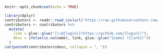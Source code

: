 
```r
knitr::opts_chunk$set(echo = TRUE)
```

```r
library(dplyr)
contributors <- readr::read_csv(url('https://raw.githubusercontent.com/AOSCD/aoscd-matlab/main/contributors.csv'), col_types = list())
contributors <- contributors %>% 
  mutate(
    link = glue::glue("[\\@{login}](https://github.com/{login})"),
    desc = ifelse(is.na(name), link, glue::glue("{name} ({link})"))
  )
cat(paste0(contributors$desc, collapse = ", "))
```
